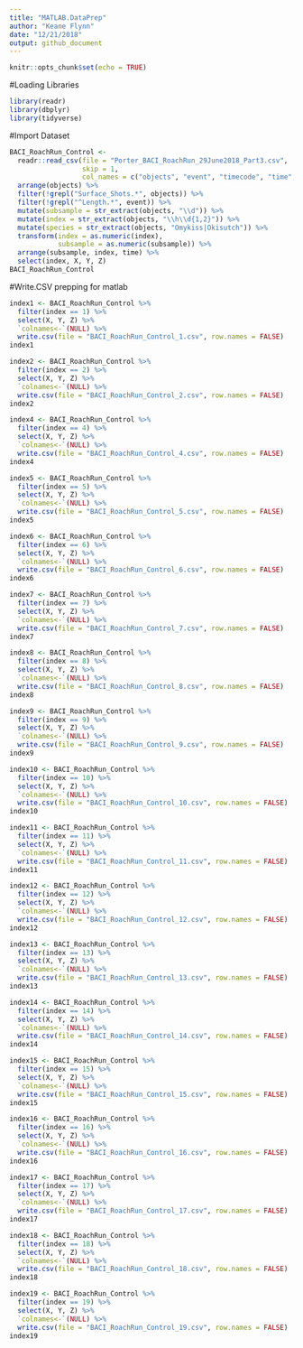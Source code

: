 ```yaml
---
title: "MATLAB.DataPrep"
author: "Keane Flynn"
date: "12/21/2018"
output: github_document
---
```


```r
knitr::opts_chunk$set(echo = TRUE)
```

#Loading Libraries
```r
library(readr)
library(dbplyr)
library(tidyverse)
```

#Import Dataset
```r
BACI_RoachRun_Control <- 
  readr::read_csv(file = "Porter_BACI_RoachRun_29June2018_Part3.csv",
                  skip = 1,
                  col_names = c("objects", "event", "timecode", "time", "X", "Y", "Z", "pld_error", "projection_error", "nearest_camera_distance", "screen_coordinates")) %>%
  arrange(objects) %>%
  filter(!grepl("Surface_Shots.*", objects)) %>%
  filter(!grepl("^Length.*", event)) %>%
  mutate(subsample = str_extract(objects, "\\d")) %>%
  mutate(index = str_extract(objects, "\\h\\d{1,2}")) %>%
  mutate(species = str_extract(objects, "Omykiss|Okisutch")) %>%
  transform(index = as.numeric(index),
            subsample = as.numeric(subsample)) %>%
  arrange(subsample, index, time) %>%
  select(index, X, Y, Z)
BACI_RoachRun_Control
```

#Write.CSV prepping for matlab
```r
index1 <- BACI_RoachRun_Control %>%
  filter(index == 1) %>%
  select(X, Y, Z) %>%
  `colnames<-`(NULL) %>%
  write.csv(file = "BACI_RoachRun_Control_1.csv", row.names = FALSE)
index1

index2 <- BACI_RoachRun_Control %>%
  filter(index == 2) %>%
  select(X, Y, Z) %>%
  `colnames<-`(NULL) %>%
  write.csv(file = "BACI_RoachRun_Control_2.csv", row.names = FALSE)
index2

index4 <- BACI_RoachRun_Control %>%
  filter(index == 4) %>%
  select(X, Y, Z) %>%
  `colnames<-`(NULL) %>%
  write.csv(file = "BACI_RoachRun_Control_4.csv", row.names = FALSE)
index4

index5 <- BACI_RoachRun_Control %>%
  filter(index == 5) %>%
  select(X, Y, Z) %>%
  `colnames<-`(NULL) %>%
  write.csv(file = "BACI_RoachRun_Control_5.csv", row.names = FALSE)
index5

index6 <- BACI_RoachRun_Control %>%
  filter(index == 6) %>%
  select(X, Y, Z) %>%
  `colnames<-`(NULL) %>%
  write.csv(file = "BACI_RoachRun_Control_6.csv", row.names = FALSE)
index6

index7 <- BACI_RoachRun_Control %>%
  filter(index == 7) %>%
  select(X, Y, Z) %>%
  `colnames<-`(NULL) %>%
  write.csv(file = "BACI_RoachRun_Control_7.csv", row.names = FALSE)
index7

index8 <- BACI_RoachRun_Control %>%
  filter(index == 8) %>%
  select(X, Y, Z) %>%
  `colnames<-`(NULL) %>%
  write.csv(file = "BACI_RoachRun_Control_8.csv", row.names = FALSE)
index8

index9 <- BACI_RoachRun_Control %>%
  filter(index == 9) %>%
  select(X, Y, Z) %>%
  `colnames<-`(NULL) %>%
  write.csv(file = "BACI_RoachRun_Control_9.csv", row.names = FALSE)
index9

index10 <- BACI_RoachRun_Control %>%
  filter(index == 10) %>%
  select(X, Y, Z) %>%
  `colnames<-`(NULL) %>%
  write.csv(file = "BACI_RoachRun_Control_10.csv", row.names = FALSE)
index10

index11 <- BACI_RoachRun_Control %>%
  filter(index == 11) %>%
  select(X, Y, Z) %>%
  `colnames<-`(NULL) %>%
  write.csv(file = "BACI_RoachRun_Control_11.csv", row.names = FALSE)
index11

index12 <- BACI_RoachRun_Control %>%
  filter(index == 12) %>%
  select(X, Y, Z) %>%
  `colnames<-`(NULL) %>%
  write.csv(file = "BACI_RoachRun_Control_12.csv", row.names = FALSE)
index12

index13 <- BACI_RoachRun_Control %>%
  filter(index == 13) %>%
  select(X, Y, Z) %>%
  `colnames<-`(NULL) %>%
  write.csv(file = "BACI_RoachRun_Control_13.csv", row.names = FALSE)
index13

index14 <- BACI_RoachRun_Control %>%
  filter(index == 14) %>%
  select(X, Y, Z) %>%
  `colnames<-`(NULL) %>%
  write.csv(file = "BACI_RoachRun_Control_14.csv", row.names = FALSE)
index14

index15 <- BACI_RoachRun_Control %>%
  filter(index == 15) %>%
  select(X, Y, Z) %>%
  `colnames<-`(NULL) %>%
  write.csv(file = "BACI_RoachRun_Control_15.csv", row.names = FALSE)
index15

index16 <- BACI_RoachRun_Control %>%
  filter(index == 16) %>%
  select(X, Y, Z) %>%
  `colnames<-`(NULL) %>%
  write.csv(file = "BACI_RoachRun_Control_16.csv", row.names = FALSE)
index16

index17 <- BACI_RoachRun_Control %>%
  filter(index == 17) %>%
  select(X, Y, Z) %>%
  `colnames<-`(NULL) %>%
  write.csv(file = "BACI_RoachRun_Control_17.csv", row.names = FALSE)
index17

index18 <- BACI_RoachRun_Control %>%
  filter(index == 18) %>%
  select(X, Y, Z) %>%
  `colnames<-`(NULL) %>%
  write.csv(file = "BACI_RoachRun_Control_18.csv", row.names = FALSE)
index18

index19 <- BACI_RoachRun_Control %>%
  filter(index == 19) %>%
  select(X, Y, Z) %>%
  `colnames<-`(NULL) %>%
  write.csv(file = "BACI_RoachRun_Control_19.csv", row.names = FALSE)
index19
```

